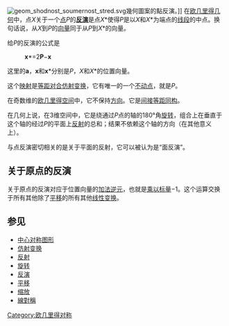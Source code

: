 [[File:geom_shodnost_soumernost_stred.svg|thumb]]幾何圖案的點反演。]]
在[[欧几里得几何|欧几里得几何]]中，点''X''关于一个[[点|点]]''P''的'''[[反演|反演]]'''是点''X''*使得''P''是以''X''和''X''*为端点的[[线段|线段]]的中点。换句话说，从''X''到''P''的[[向量|向量]]同于从''P''到''X''*的向量。

给''P''的反演的公式是

:'''x'''*=2'''P'''−'''x'''

这里的'''a'''，'''x'''和'''x'''*分别是''P''，''X''和''X''*的位置向量。

这个[[函数|映射]]是[[等距同构|等距]][[对合|对合]][[仿射变换|仿射变换]]，它有唯一的一个[[不动点|不动点]]，就是''P''。

在奇数维的[[欧几里得空间|欧几里得空间]]中，它不保持[[方向|方向]]。它是[[欧几里得群|间接等距同构]]。

在几何上说，在3维空间中，它是绕通过''P''点的轴的180°角[[旋转|旋转]]，组合上在垂直于这个轴的经过''P''的平面上[[反射_(数学)|反射]]的总和；结果不依赖这个轴的方向（在其他意义上）。

与点反演密切相关的是关于平面的反射，它可以被认为是“面反演”。

==关于原点的反演==
关于原点的反演对应于位置向量的[[加法逆元|加法逆元]]，也就是[[标量乘法|乘以标量]]−1。这个运算交换于所有其他除了[[平移|平移]]的所有其他[[线性变换|线性变换]]。

==参见==
* [[中心对称图形|中心对称图形]]
* [[仿射变换|仿射变换]] 
* [[反射_(数学)|反射]]
* [[旋转|旋转]]
* [[反演|反演]]
* [[平移|平移]]
* [[缩放|缩放]]
* [[線對稱|線對稱]]

[[Category:欧几里得对称|Category:欧几里得对称]]
